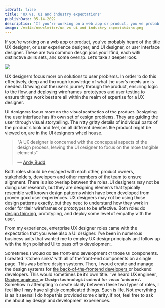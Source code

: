 ```yaml
---
isDraft: false
title: 'UX vs. UI and industry expectations'
publishDate: 05-14-2022
description: 'If you’re working on a web app or product, you’ve probably heard of the title UX designer, or user experience designer, and UI designer, or user interface designer.'
image: /media/newsletter/ux-vs-ui-and-industry-expectations.png
---
```


<p>
  If you’re working on a web app or product, you’ve probably heard of the title
  UX designer, or user experience designer, and UI designer, or user interface
  designer. These are two common design jobs you’ll find, each with distinctive
  skills sets, and some overlap. Let’s take a deeper look.
</p>
<div class="flow">
  <img src="/media/newsletter/design-vs-user-experience-comparison.jpg" />
</div>
<p>
  UX designers focus more on solutions to user problems. In order to do this
  effectively, deep and thorough knowledge of what the user’s needs are is
  needed. Drawing out the user’s journey through the product, ensuring logic to
  the flow, and deploying wireframes, prototypes and user testing to ensure
  things work best are all within the realm of expertise for a UX designer.
</p>
<p>
  UI designers focus more on the visual aesthetics of the product. Designing the
  user interface has it’s own set of design problems. They are guiding the user
  through visual storytelling. The nitty gritty details of individual parts of
  the product’s look and feel, on all different devices the product might be
  viewed on, are in the UI designers wheel house.
</p>
<blockquote>
  <p>
    "A UX designer is concerned with the conceptual aspects of the design
    process, leaving the UI designer to focus on the more tangible elements"
  </p>
  — <a href="https://www.andybudd.com/">Andy Budd</a>
</blockquote>
<p>
  Both roles should be engaged with each other, product owners, stakeholders,
  developers and other members of the team to ensure alignment. There is also
  overlap between the roles. UI designers may not be doing user research, but
  they are designing elements that typically resemble well known design patterns
  which have been developed from proven good user experiences. UX designers may
  not be using those design patterns exactly, but they need to understand how
  they work in order for their wireframes or prototypes to be effective. Both
  roles do
  <a href="https://www.youtube.com/watch?v=_WI3B54m6SU">design thinking</a>, prototyping,
  and deploy some level of empathy with the user.
</p>
<p>
  From my experience, enterprise UX designer roles came with the expectation
  that you were also a UI designer. I’ve been in numerous business units that
  wanted me to employ UX design principals and follow up with the high polished
  UI to pass off to development.
</p>
<p>
  Sometimes, I would do the front-end development of those UI components. I
  created ‘kitchen sinks’ with all of the front-end components on a single page.
  This was before design systems. Then, I would create and manage the design
  systems for
  <a href="https://bradfrost.com/blog/post/front-of-the-front-end-and-back-of-the-front-end-web-development/">
    the back-of-the-frontend developers
  </a>
  or backend developers. This would sometimes be it’s own title. I’ve heard UX
  engineer,
  <a href="https://www.invisionapp.com/inside-design/design-better-book-design-engineering/">
    Design engineer
  </a>
  or Design technologist coined for these ‘unicorns’. Somehow in attempting to
  create clarity between these two types of roles, I feel like I may have
  slightly complicated things. Such is life. Not everything is as it seems! I do
  hope this provided some clarity. If not, feel free to ask me about my design
  and development experiences.
</p>
